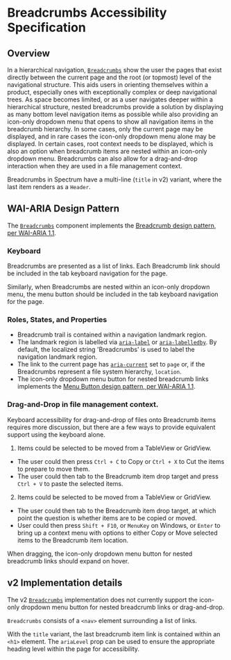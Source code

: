 # Breadcrumbs Accessibility Specification

## Overview

In a hierarchical navigation, [`Breadcrumbs`](https://react-spectrum.corp.adobe.com/components/Breadcrumbs) show the user the pages that exist directly between the current page and the root (or topmost) level of the navigational structure.
This aids users in orienting themselves within a product, especially ones with exceptionally complex or deep navigational trees.
As space becomes limited, or as a user navigates deeper within a hierarchical structure, nested breadcrumbs provide a solution by displaying as many bottom level navigation items as possible while also providing an icon-only dropdown menu that opens to show all navigation items in the breadcrumb hierarchy.
In some cases, only the current page may be displayed, and in rare cases the icon-only dropdown menu alone may be displayed.
In certain cases, root context needs to be displayed, which is also an option when breadcrumb items are nested within an icon-only dropdown menu.
Breadcrumbs can also allow for a drag-and-drop interaction when they are used in a file management context.

Breadcrumbs in Spectrum have a multi-line (`title` in v2) variant, where the last item renders as a `Header`.

## WAI-ARIA Design Pattern

The [`Breadcrumbs`](https://react-spectrum.corp.adobe.com/components/Breadcrumbs) component implements the [Breadcrumb design pattern, per WAI-ARIA 1.1](https://www.w3.org/TR/wai-aria-practices/#breadcrumb).

### Keyboard

Breadcrumbs are presented as a list of links. Each Breadcrumb link should be included in the tab keyboard navigation for the page.

Similarly, when Breadcrumbs are nested within an icon-only dropdown menu, the menu button should be included in the tab keyboard navigation for the page.

### Roles, States, and Properties

- Breadcrumb trail is contained within a navigation landmark region.
- The landmark region is labelled via [`aria-label`](https://www.w3.org/TR/wai-aria-1.1/#aria-label) or [`aria-labelledby`](https://www.w3.org/TR/wai-aria-1.1/#aria-labelledby). By default, the localized string 'Breadcrumbs' is used to label the navigation landmark region.
- The link to the current page has [`aria-current`](https://www.w3.org/TR/wai-aria-1.1/#aria-current) set to `page` or, if the Breadcrumbs represent a file system hierarchy, `location`.
- The icon-only dropdown menu button for nested breadcrumb links implements the [Menu Button design pattern, per WAI-ARIA 1.1](https://www.w3.org/TR/wai-aria-practices/#menubutton).

### Drag-and-Drop in file management context.

Keyboard accessibility for drag-and-drop of files onto Breadcrumb items requires more discussion, but there are a few ways to provide equivalent support using the keyboard alone.

1. Items could be selected to be moved from a TableView or GridView.
  - The user could then press `Ctrl + C` to Copy or `Ctrl + X` to Cut the items to prepare to move them.
  - The user could then tab to the Breadcrumb item drop target and press `Ctrl + V` to paste the selected items.
2. Items could be selected to be moved from a TableView or GridView.
  - The user could then tab to the Breadcrumb item drop target, at which point the question is whether items are to be copied or moved.
  - User could then press `Shift + F10`, or `MenuKey` on Windows, or `Enter` to bring up a context menu with options to either Copy or Move selected items to the Breadcrumb item location.

When dragging, the icon-only dropdown menu button for nested breadcrumb links should expand on hover.

## v2 Implementation details

The v2 [`Breadcrumbs`](https://react-spectrum.corp.adobe.com/components/Breadcrumbs) implementation does not currently support the icon-only dropdown menu button for nested breadcrumb links or drag-and-drop.

`Breadcrumbs` consists of a `<nav>` element surrounding a list of links.

With the `title` variant, the last breadcrumb item link is contained within an `<h1>` element.
The `ariaLevel` prop can be used to ensure the appropriate heading level within the page for accessibility.
